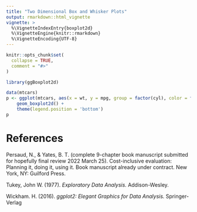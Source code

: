 ```yaml
---
title: "Two Dimensional Box and Whisker Plots"
output: rmarkdown::html_vignette
vignette: >
  %\VignetteIndexEntry{boxplot2d}
  %\VignetteEngine{knitr::rmarkdown}
  %\VignetteEncoding{UTF-8}
---
```


```r
knitr::opts_chunk$set(
  collapse = TRUE,
  comment = "#>"
)
```

```r
library(ggBoxplot2d)
```


```r
data(mtcars)
p <- ggplot(mtcars, aes(x = wt, y = mpg, group = factor(cyl), color = factor(cyl), fill = factor(cyl))) +
	geom_boxplot2d() +
	theme(legend.position = 'bottom')
p
```


# References

Persaud, N., & Yates, B. T. (complete 9-chapter book manuscript submitted for hopefully final review 2022 March 25).  Cost-inclusive evaluation: Planning it, doing it, using it. Book manuscript already under contract. New York, NY: Guilford Press.

Tukey, John W. (1977). *Exploratory Data Analysis.* Addison-Wesley.

Wickham. H. (2016). *ggplot2: Elegant Graphics for Data Analysis.* Springer-Verlag


